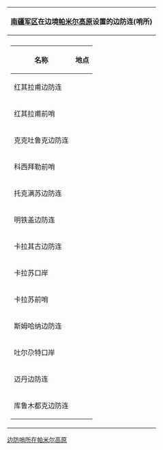 {| class="wikitable collapsible collapsed"  
|-
!colspan="2"|[[南疆军区]]在边境[[帕米尔高原]]设置的边防连(哨所)
|- 
|-
| 
{| class="wikitable"  
! 名称 !! 地点
|-
|红其拉甫边防连|| {{coord| 36.933333| 75.554444 }} 
|-
|红其拉甫前哨|| {{coord| 36.85| 75.427778 }} 
|-
|克克吐鲁克边防连|| {{coord| 37.157| 74.658889 }} 
|-
|科西拜勒前哨|| {{coord| 37.111389| 74.675278 }} 
|-
|托克满苏边防连|| {{coord| 37.160722| 74.819722 }} 
|-
|明铁盖边防连|| {{coord| 37.122778| 75.016667 }} 
|-
|卡拉其古边防连|| {{coord| 37.21| 75.376 }} 
|-
|卡拉苏口岸|| {{coord| 38.193889| 74.924444 }} 
|-
|卡拉苏前哨|| {{coord| 38.150833| 74.805833 }} 
|-
|斯姆哈纳边防连|| {{coord|39.696111| 73.925278 }} 
|-
|吐尔尕特口岸|| {{coord| 40.512778| 75.389444 }} 
|-
|迈丹边防连|| {{coord| 40.19| 76.03 }} 
|-
|库鲁木都克边防连|| {{coord| 40.333333| 76.397222 }} 
|}

|

{{OSM Location map
| coord = {{coord|38.7|75.2 }}   <!-- Map center -->
| float = <!-- null, left, right -->  
| zoom = 8
| width = 550
| height = 950
| caption = <center> [[南疆军区]]在边境[[帕米尔高原]]设置的边防连(哨所) </center>
| nolabels = 1
| map-data = 
| auto-caption=1
| scalemark = 1
<!-- the optional 'D' values become Defaults for subsequent parameter sets -->
| markD = Red pog.svg 
| mark-sizeD = 3
| mark-imageD =  <!-- null --> 
| mark-descriptionD =  <!-- null --> 
| label-sizeD = 10
| label-colorD = dark grey
| label-posD = right 
| label-offset-xD = 3 
| shapeD =  n-circle 
| shape-colorD =  <!-- null --> 
| shape-outlineD =  <!-- null --> 
<!-- the optional 'D' values become Defaults for subsequent parameter sets -->
<!-- 红其拉甫边防连 -->
| mark-coord1 = {{coord| 36.933333| 75.554444 }} 
| label1 = 红其拉甫边防连 
| mark-title1 = 红其拉甫边防连 
<!-- 红其拉甫边防连 -->
<!-- 红其拉甫前哨 -->
| mark-coord2 = {{coord| 36.85| 75.427778 }} 
| label2 = 红其拉甫前哨 
| mark-title2 = 红其拉甫前哨 
<!-- 红其拉甫前哨 -->
<!-- 克克吐鲁克边防连 -->
| mark-coord3 = {{coord| 37.157| 74.658889 }} 
| label3 = 克克吐鲁克边防连 
| mark-title3 = 克克吐鲁克边防连 
| label-pos3 = left 
| label-offset-x3 = -3 
<!-- 克克吐鲁克边防连 -->
<!-- 科西拜勒前哨--> 
| mark-coord4 = {{coord| 37.111389| 74.675278 }} 
| label4 = 科西拜勒前哨 
| mark-title4 = 科西拜勒前哨 
| label-pos4 = left 
| label-offset-x4 = -3 
<!-- 科西拜勒前哨 --> 
<!-- 托克满苏边防连 --> 
| mark-coord5 = {{coord| 37.160722| 74.819722 }} 
| label5 = 托克满苏边防连 
| mark-title5 = 托克满苏边防连 
<!-- 托克满苏边防连 --> 
<!-- 明铁盖边防连 -->
| mark-coord6 = {{coord| 37.122778| 75.016667 }} 
| label6 = 明铁盖边防连 
| mark-title6 = 明铁盖边防连 
| label-pos6 = bottom 
<!-- 明铁盖边防连 -->
<!-- 卡拉其古边防连 -->
| mark-coord7 = {{coord| 37.21| 75.376 }} 
| label7 = 卡拉其古边防连 
| mark-title7 = 卡拉其古边防连 
<!-- 卡拉其古边防连 -->
<!-- 卡拉苏口岸 -->
| mark-coord8 = {{coord| 38.193889| 74.924444 }} 
| label8 = 卡拉苏口岸 
| mark-title8 = 卡拉苏口岸
<!-- 卡拉苏口岸 -->
<!-- 卡拉苏前哨 -->
| mark-coord9 = {{coord| 38.150833| 74.805833 }} 
| label9 = 卡拉苏前哨 
| mark-title9 =卡拉苏前哨
<!-- 卡拉苏前哨 -->
<!-- 斯姆哈纳边防连 -->
| mark-coord10 = {{coord|39.696111| 73.925278 }} 
| label10 = 斯姆哈纳边防连 
| mark-title10 = 斯姆哈纳边防连 
<!-- 斯姆哈纳边防连 -->
<!-- 吐尔尕特口岸 -->
| mark-coord11 = {{coord| 40.512778| 75.389444 }} 
| label11 = 吐尔尕特口岸 
| mark-title11 = 吐尔尕特口岸 
| label-pos11 = bottom 
| label-offset-x11 = 20 
<!-- 吐尔尕特口岸 --> 
<!-- 丹边防连 -->
| mark-coord12 = {{coord| 40.19| 76.03 }} 
| label12 = 迈丹边防连 
| mark-title12 = 迈丹边防连 
<!-- 迈丹边防连 -->
<!-- 库鲁木都克边防连 -->
| mark-coord13 = {{coord| 40.333333| 76.397222 }} 
| label13 = 库鲁木都克边防连 
| mark-title13 = 库鲁木都克边防连 
| label-pos13 = bottom 
<!-- 库鲁木都克边防连 --> 
}}
|}
<noinclude>
 [[Category:中國地理位置圖模板|边防哨所在帕米尔高原]]
</noinclude>